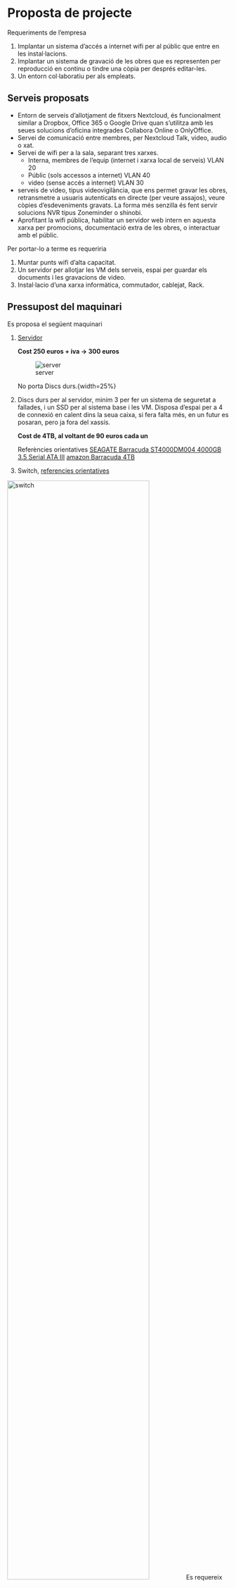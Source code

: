 # Proposta de projecte

Requeriments de l'empresa

1. Implantar un sistema d'accés a internet wifi per al públic que entre en les instal·lacions.
2. Implantar un sistema de gravació de les obres que es representen per reproducció en continu o tindre una còpia per després editar-les.
3. Un entorn col·laboratiu per als empleats.

## Serveis proposats

* Entorn de serveis d'allotjament de fitxers Nextcloud, és funcionalment similar a Dropbox, Office 365 o Google Drive quan s'utilitza amb les seues solucions d'oficina integrades Collabora Online o OnlyOffice.
* Servei de comunicació entre membres, per Nextcloud Talk, video, audio o xat.
* Servei de wifi per a la sala, separant tres xarxes.
  * Interna, membres de l'equip (internet i xarxa local de serveis) VLAN 20
  * Públic (sols accessos a internet) VLAN 40
  * video (sense accés a internet) VLAN 30
* serveis de video, tipus videovigilància, que ens permet gravar les obres, retransmetre a usuaris autenticats en directe (per veure assajos), veure còpies d'esdeveniments gravats. La forma més senzilla és fent servir solucions NVR tipus Zoneminder o shinobi.
* Aprofitant la wifi pública, habilitar un servidor web intern en aquesta xarxa per promocions, documentació extra de les obres, o interactuar amb el públic.

Per portar-lo a terme es requeriria

1. Muntar punts wifi d'alta capacitat.
2. Un servidor per allotjar les VM dels serveis, espai per guardar els documents i les gravacions de video.
3. Instal·lacio d'una xarxa informàtica, commutador, cablejat, Rack.
  
## Pressupost del maquinari

Es proposa el següent maquinari

1. [Servidor](https://www.ebay.es/itm/125269454776?hash=item1d2aa42fb8:g:aTIAAOSw3ExiXvm5)

   **Cost 250 euros + iva -> 300 euros**
  
   ![server](imatges/serverR320.png)

   No porta Discs durs.{width=25%}

2. Discs durs per al servidor, minim 3 per fer un sistema de seguretat a fallades, i un SSD per al sistema base i les VM. Disposa d’espai per a 4 de connexió en calent dins la seua caixa, si fera falta més, en un futur es posaran, pero ja fora del xassís.

   **Cost de 4TB, al voltant de 90 euros cada un**

   Referències orientatives
   [SEAGATE Barracuda ST4000DM004 4000GB 3.5 Serial ATA III](https://www.pcbox.com/st4000dm004-seagate-barracuda--st4000dm004-4000gb-3-5--serial-ata-iii/p)
   [amazon Barracuda 4TB](https://www.amazon.es/Seagate-Barracuda-Disco-Interno-cach%C3%A9/dp/B0713R3Y6F/ref=sr_1_5?__mk_es_ES=%C3%85M%C3%85%C5%BD%C3%95%C3%91&crid=JR7AGWGKGDES&keywords=hd%2Bsata%2B4tb&qid=1651315567&sprefix=hd%2Bsata%2B4tb%2Caps%2C93&sr=8-5&th=1)

3. Switch, [referencies orientatives](https://www.pccomponentes.com/buscar/?query=switch%2024%20poe&or-relevance)

![switch](imatges/switch.png){width=80%}
  Es requereix que siga PoE+ (alimentació elèctrica del dispositiu pel cable LAN) per a les càmeres IP i les dues antenes wifi. De 24 ports. El model s'elegira segons presupost final.
  **cost entre 300 i 600**

1. Armari [Rack](https://www.pccomponentes.com/microconnect-armario-rack-19-6u-600x600mm-negro) per al servidor i el switch.  
**Cost Microconnect Armario Rack 19" 6U 600X600mm Negro 130,56€**

5. [Patch panel](https://www.pccomponentes.com/buscar/?query=patch%20panel&or-relevance)  
**Cost depen dels ports del switch, al voltant de 30 euros**

6. Cablejat i rosetes, Eas contractara una empresa externa especialitzada.

7. Antena [wifi Unifi](https://ui.com/wi-fi#compare)  

   - U6 Professional $ 149.00
   - U6 Lite $ 99.00 

8. Càmeres ip.

En la sala coneixen una persona que treballa en el món d'imatge i so, esperant recomanacions.

   * **Professional** Sony, pero de 2500 euros no baixen.

   * Barates
  
     **càmeres amb nightcolor**

     [barata](https://www.amazon.es/Exteriores-Seguridad-vigilancia-detecci%C3%B3n-humanoide/dp/B09CMRTXCH/ref=sr_1_5?__mk_es_ES=%C3%85M%C3%85%C5%BD%C3%95%C3%91&crid=1HGWT0B8AQ04L&keywords=ptz+Visi%C3%B3n+Nocturna+a+Color+poe&qid=1652043379&s=tools&sprefix=ptz+visi%C3%B3n+nocturna+a+color+poe%2Cdiy%2C95&sr=1-5) 67.99 euros

     [Reolink 5MP PTZ Cámara](https://www.amazon.es/Reolink-Seguridad-Seguimiento-Autom%C3%A1tico-Outdoor-V3/dp/B099F2LGSB/ref=sr_1_9?__mk_es_ES=%C3%85M%C3%85%C5%BD%C3%95%C3%91&crid=1HGWT0B8AQ04L&keywords=ptz+Visi%C3%B3n+Nocturna+a+Color+poe&qid=1652043379&s=tools&sprefix=ptz+visi%C3%B3n+nocturna+a+color+poe%2Cdiy%2C95&sr=1-9) 139,99€

     [fixa reolink 4K](https://www.amazon.es/Reolink-Vigilancia-Bidireccional-Impermeable-RLC-812A/dp/B096K1P2RK/ref=sr_1_10?__mk_es_ES=%C3%85M%C3%85%C5%BD%C3%95%C3%91&crid=1HGWT0B8AQ04L&keywords=ptz+Visi%C3%B3n+Nocturna+a+Color+poe&qid=1652043379&s=tools&sprefix=ptz+visi%C3%B3n+nocturna+a+color+poe%2Cdiy%2C95&sr=1-10)  94,99€

::: {.rmdinfo .centre data-latex="{Segons fabricant}"}
Segons fabricant
La tecnologia d'avantguarda NightColor us permet obtenir una imatge nítida fins i tot quan és fosc. Aquesta càmera té 2 LED blancs que transmeten els seus raigs infrarojos en una freqüència imperceptible a l'ull humà. Les llums blanques emeten brillants que ofereixen una increïble gamma de NightColor de 66 peus. Amb aquesta potent funció, podeu aconseguir una consciència total sobre allò que no s'havia vist anteriorment i fer-ho d'una manera indetectable.

Pero no se jo. Es pot provar en una a veure com va, si no dona bon resultat es pot posar de camera de vigilància de l'entrada de la sala.
:::

* Un poc millor
[Amcrest UltraHD 4K (8 MP) POE IP, càmera exterior, 3840 x 2160, 131 pies NightVision](https://www.amazon.es/Amcrest-NightVision-resistente-intemperie-IP8M-2496EW-28MM/dp/B08SMPGF2L/ref=sr_1_1_sspa?__mk_es_ES=%C3%85M%C3%85%C5%BD%C3%95%C3%91&crid=B563YL5W8NZG&keywords=Amcrest&qid=1652041726&sprefix=amcrest%2Caps%2C93&sr=8-1-spons&psc=1&spLa=ZW5jcnlwdGVkUXVhbGlmaWVyPUEzNU04RVpYSEg2MTNDJmVuY3J5cHRlZElkPUEwODgxOTQwRDUzMkNEVUg0QUVIJmVuY3J5cHRlZEFkSWQ9QTEwMTQxOTBBNzRSODlYRllZNk4md2lkZ2V0TmFtZT1zcF9hdGYmYWN0aW9uPWNsaWNrUmVkaXJlY3QmZG9Ob3RMb2dDbGljaz10cnVl) 129,99€ [especificacions](https://amcrest.com/downloadable/download/attachment/id/22371/)

* Gamma Mitjana
[Zowietek PTZ Pro Cámara PTZ](https://www.amazon.es/Zowietek-PTZ-Pro-transmisi%F3n-videoconferencia/dp/B086X637W2/ref=sr_1_2_sspa?keywords=Zowietek%2BPro%2BCamera%2B20X%2BLive&qid=1652728314&sr=8-2-spons&th=1)
**Al voltant de 700 euros**

D'aquesta gamma hi ha moltes.
